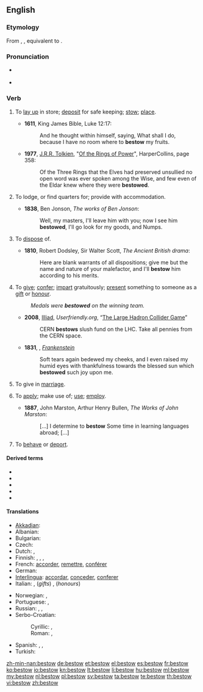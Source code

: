 ==English==

===Etymology===
From {{etyl|enm}} {{term|bestowen|lang=enm}}, {{term|bistowen|lang=enm}}, equivalent to {{prefix|be|t1=on, over, about|stow}}.

===Pronunciation===
* {{a|US|UK}} {{IPA|bɪˈstoʊ}}
* {{rhymes|əʊ}}

===Verb===
{{en-verb}}

# {{transitive}} To [[lay up]] in store; [[deposit]] for safe keeping; [[stow]]; [[place]].
#*'''1611''', King James Bible, Luke 12:17:
#*: And he thought within himself, saying, What shall I do, because I have no room where to '''bestow''' my fruits.
#*'''1977''', [[w:J.R.R. Tolkien|J.R.R. Tolkien]], "[[w:Of the Rings of Power and the Third Age|Of the Rings of Power]]", HarperCollins, page 358:
#*: Of the Three Rings that the Elves had preserved unsullied no open word was ever spoken among the Wise, and few even of the Eldar knew where they were '''bestowed'''.
# {{transitive}} To lodge, or find quarters for; provide with accommodation.
#*'''1838''', Ben Jonson, ''The works of Ben Jonson'':
#*: Well, my masters, I'll leave him with you; now I see him '''bestowed''', I'll go look for my goods, and Numps.
# {{transitive}} To [[dispose]] of.
#*'''1810''', Robert Dodsley, Sir Walter Scott, ''The Ancient British drama'':
#*: Here are blank warrants of all dispositions; give me but the name and nature of your malefactor, and I'll '''bestow''' him according to his merits.
# {{transitive}} To [[give]]; [[confer]]; [[impart]] gratuitously; [[present]] something to someone as a [[gift]] or [[honour]].
#: ''Medals were '''bestowed''' on the winning team.''
#* '''2008''', [[w:J. D. Frazer|Illiad]], ''Userfriendly.org'', “[http://ars.userfriendly.org/cartoons/?id=20080928 The Large Hadron Collider Game]”
#*: CERN '''bestows''' slush fund on the LHC.  Take all pennies from the CERN space.
#* '''1831''', {{w|Mary Shelley}}, ''[[s:Frankenstein|Frankenstein]]''
#*: Soft tears again bedewed my cheeks, and I even raised my humid eyes with thankfulness towards the blessed sun which '''bestowed''' such joy upon me.
# {{transitive}} To give in [[marriage]].
# {{transitive}} To [[apply]]; make use of; [[use]]; [[employ]].
#*'''1887''', John Marston, Arthur Henry Bullen, ''The Works of John Marston'':
#*: [...] I determine to '''bestow''' Some time in learning languages abroad; [...]
# {{transitive|obsolete}} To [[behave]] or [[deport]].

====Derived terms====
* {{l|en|bestowable}}
* {{l|en|bestowage}}
* {{l|en|bestowal}}
* {{l|en|bestower}}
* {{l|en|bestowment}}

====Translations====
{{trans-top|present a thing as a gift or honour}}
*[[Akkadian]]: {{tø|akk|𒁀|tr=[[Image:B014ellst.png|30px]] qiāšu, BA}}
* Albanian: {{t|sq|dhuroj}}
* Bulgarian: {{t+|bg|дарявам|tr=darjávam}}
* Czech: {{t-|cs|udělit}}
* Dutch: {{t+|nl|toekennen}}, {{t+|nl|schenken}}
* Finnish: {{t+|fi|lahjoittaa}}, {{t+|fi|myöntää}}, {{t+|fi|suoda}}, {{t+|fi|ojentaa}}
* French: [[accorder]], [[remettre]], [[conférer]] {{qualifier|in some formulations only}}
* German: {{t+|de|schenken}}
* [[Interlingua]]: [[accordar]], [[conceder]], [[conferer]]
* Italian: {{t+|it|donare}}, (''gifts'') {{t+|it|elargire}}, (''honours'') {{t+|it|conferire}}
{{trans-mid}}
* Norwegian: {{t+|no|forære}}, {{t+|no|skjenke}}
* Portuguese: {{t+|pt|conceder}},  {{t+|pt|conferir}}
* Russian: {{t+|ru|преподносить}}, {{t+|ru|вручать}}, {{t+|ru|дарить}}
* Serbo-Croatian:
*: Cyrillic: {{t-|sh|поклонити}}, {{t-|sh|даровати}}
*: Roman: {{t-|sh|pokloniti}}, {{t-|sh|darovati}}
* Spanish: {{t+|es|acordar}}, {{t-|es|conceder}}, {{t+|es|conferir}}
* Turkish: {{t+|tr|sunmak}}
{{trans-bottom}}

[[zh-min-nan:bestow]]
[[de:bestow]]
[[et:bestow]]
[[el:bestow]]
[[es:bestow]]
[[fr:bestow]]
[[ko:bestow]]
[[io:bestow]]
[[kn:bestow]]
[[lt:bestow]]
[[li:bestow]]
[[hu:bestow]]
[[ml:bestow]]
[[my:bestow]]
[[nl:bestow]]
[[pl:bestow]]
[[sv:bestow]]
[[ta:bestow]]
[[te:bestow]]
[[th:bestow]]
[[vi:bestow]]
[[zh:bestow]]